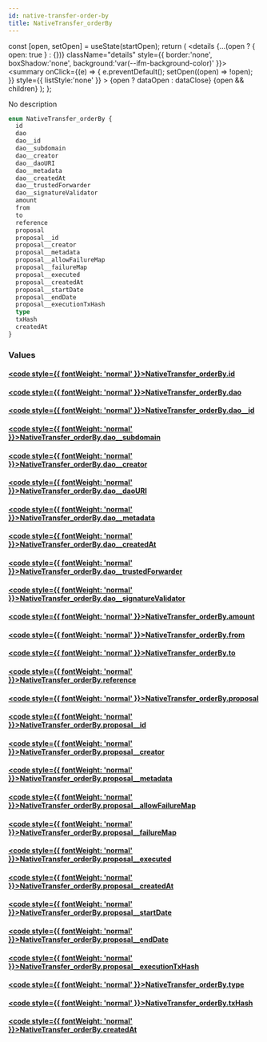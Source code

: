 ```yaml
---
id: native-transfer-order-by
title: NativeTransfer_orderBy
---
```









  const [open, setOpen] = useState(startOpen);
  return (
    <details {...(open ? { open: true } : {})} className="details" style={{ border:'none', boxShadow:'none', background:'var(--ifm-background-color)' }}>
      <summary
        onClick={(e) => {
          e.preventDefault();
          setOpen((open) => !open);
        }}
        style={{ listStyle:'none' }}
      >
      {open ? dataOpen : dataClose}
      </summary>
      {open && children}
    </details>
  );
};








No description


```graphql
enum NativeTransfer_orderBy {
  id
  dao
  dao__id
  dao__subdomain
  dao__creator
  dao__daoURI
  dao__metadata
  dao__createdAt
  dao__trustedForwarder
  dao__signatureValidator
  amount
  from
  to
  reference
  proposal
  proposal__id
  proposal__creator
  proposal__metadata
  proposal__allowFailureMap
  proposal__failureMap
  proposal__executed
  proposal__createdAt
  proposal__startDate
  proposal__endDate
  proposal__executionTxHash
  type
  txHash
  createdAt
}
```




### Values

#### [<code style={{ fontWeight: 'normal' }}>NativeTransfer_orderBy.<b>id</b></code>](#)  
> 
> 
> 
> 

#### [<code style={{ fontWeight: 'normal' }}>NativeTransfer_orderBy.<b>dao</b></code>](#)  
> 
> 
> 
> 

#### [<code style={{ fontWeight: 'normal' }}>NativeTransfer_orderBy.<b>dao__id</b></code>](#)  
> 
> 
> 
> 

#### [<code style={{ fontWeight: 'normal' }}>NativeTransfer_orderBy.<b>dao__subdomain</b></code>](#)  
> 
> 
> 
> 

#### [<code style={{ fontWeight: 'normal' }}>NativeTransfer_orderBy.<b>dao__creator</b></code>](#)  
> 
> 
> 
> 

#### [<code style={{ fontWeight: 'normal' }}>NativeTransfer_orderBy.<b>dao__daoURI</b></code>](#)  
> 
> 
> 
> 

#### [<code style={{ fontWeight: 'normal' }}>NativeTransfer_orderBy.<b>dao__metadata</b></code>](#)  
> 
> 
> 
> 

#### [<code style={{ fontWeight: 'normal' }}>NativeTransfer_orderBy.<b>dao__createdAt</b></code>](#)  
> 
> 
> 
> 

#### [<code style={{ fontWeight: 'normal' }}>NativeTransfer_orderBy.<b>dao__trustedForwarder</b></code>](#)  
> 
> 
> 
> 

#### [<code style={{ fontWeight: 'normal' }}>NativeTransfer_orderBy.<b>dao__signatureValidator</b></code>](#)  
> 
> 
> 
> 

#### [<code style={{ fontWeight: 'normal' }}>NativeTransfer_orderBy.<b>amount</b></code>](#)  
> 
> 
> 
> 

#### [<code style={{ fontWeight: 'normal' }}>NativeTransfer_orderBy.<b>from</b></code>](#)  
> 
> 
> 
> 

#### [<code style={{ fontWeight: 'normal' }}>NativeTransfer_orderBy.<b>to</b></code>](#)  
> 
> 
> 
> 

#### [<code style={{ fontWeight: 'normal' }}>NativeTransfer_orderBy.<b>reference</b></code>](#)  
> 
> 
> 
> 

#### [<code style={{ fontWeight: 'normal' }}>NativeTransfer_orderBy.<b>proposal</b></code>](#)  
> 
> 
> 
> 

#### [<code style={{ fontWeight: 'normal' }}>NativeTransfer_orderBy.<b>proposal__id</b></code>](#)  
> 
> 
> 
> 

#### [<code style={{ fontWeight: 'normal' }}>NativeTransfer_orderBy.<b>proposal__creator</b></code>](#)  
> 
> 
> 
> 

#### [<code style={{ fontWeight: 'normal' }}>NativeTransfer_orderBy.<b>proposal__metadata</b></code>](#)  
> 
> 
> 
> 

#### [<code style={{ fontWeight: 'normal' }}>NativeTransfer_orderBy.<b>proposal__allowFailureMap</b></code>](#)  
> 
> 
> 
> 

#### [<code style={{ fontWeight: 'normal' }}>NativeTransfer_orderBy.<b>proposal__failureMap</b></code>](#)  
> 
> 
> 
> 

#### [<code style={{ fontWeight: 'normal' }}>NativeTransfer_orderBy.<b>proposal__executed</b></code>](#)  
> 
> 
> 
> 

#### [<code style={{ fontWeight: 'normal' }}>NativeTransfer_orderBy.<b>proposal__createdAt</b></code>](#)  
> 
> 
> 
> 

#### [<code style={{ fontWeight: 'normal' }}>NativeTransfer_orderBy.<b>proposal__startDate</b></code>](#)  
> 
> 
> 
> 

#### [<code style={{ fontWeight: 'normal' }}>NativeTransfer_orderBy.<b>proposal__endDate</b></code>](#)  
> 
> 
> 
> 

#### [<code style={{ fontWeight: 'normal' }}>NativeTransfer_orderBy.<b>proposal__executionTxHash</b></code>](#)  
> 
> 
> 
> 

#### [<code style={{ fontWeight: 'normal' }}>NativeTransfer_orderBy.<b>type</b></code>](#)  
> 
> 
> 
> 

#### [<code style={{ fontWeight: 'normal' }}>NativeTransfer_orderBy.<b>txHash</b></code>](#)  
> 
> 
> 
> 

#### [<code style={{ fontWeight: 'normal' }}>NativeTransfer_orderBy.<b>createdAt</b></code>](#)  
> 
> 
> 
> 





